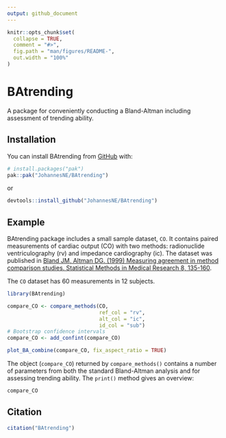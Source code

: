 ```yaml
---
output: github_document
---
```


<!-- README.md is generated from README.Rmd. Please edit that file -->

```r
knitr::opts_chunk$set(
  collapse = TRUE,
  comment = "#>",
  fig.path = "man/figures/README-",
  out.width = "100%"
)
```

# BAtrending

<!-- badges: start -->
<!-- badges: end -->

A package for conveniently conducting a Bland-Altman including assessment of trending ability.

## Installation

You can install BAtrending from [GitHub](https://github.com/) with:

``` r
# install.packages("pak")
pak::pak("JohannesNE/BAtrending")
```

or 

``` r
devtools::install_github("JohannesNE/BAtrending")
```

## Example

BAtrending package includes a small sample dataset, `CO`. It contains paired measurements of cardiac output (CO) with two methods: radionuclide ventriculography (rv) and impedance cardiography (ic). The dataset was published in [Bland JM, Altman DG. (1999) Measuring agreement in method comparison studies. Statistical Methods in Medical Research 8, 135-160](https://doi.org/10.1177/096228029900800204).

The `CO` dataset has 60 measurements in 12 subjects.

```r
library(BAtrending)

compare_CO <- compare_methods(CO, 
                              ref_col = "rv", 
                              alt_col = "ic", 
                              id_col = "sub")
# Bootstrap confidence intervals
compare_CO <- add_confint(compare_CO)

plot_BA_combine(compare_CO, fix_aspect_ratio = TRUE)
```

The object (`compare_CO`) returned by `compare_methods()` contains a number of parameters from both the standard Bland-Altman analysis and for assessing trending ability. The `print()` method gives an overview: 

```r
compare_CO
```

## Citation

```r
citation("BAtrending")
```
